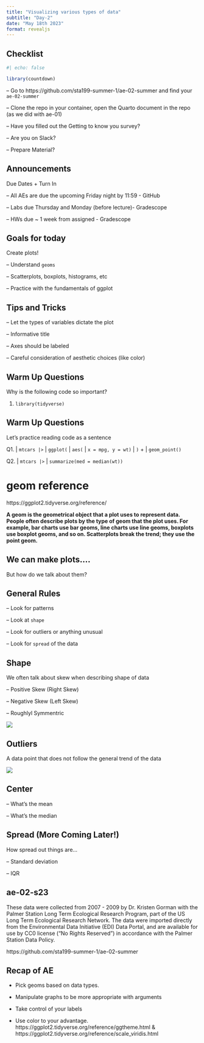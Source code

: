 ```yaml
---
title: "Visualizing various types of data"
subtitle: "Day-2"
date: "May 18th 2023"
format: revealjs
---
```


## Checklist

```r
#| echo: false

library(countdown)
```

-- Go to https://github.com/sta199-summer-1/ae-02-summer and find your `ae-02-summer`

-- Clone the repo in your container, open the Quarto document in the repo (as we did with ae-01)

-- Have you filled out the Getting to know you survey?

-- Are you on Slack?

-- Prepare Material? 

## Announcements

Due Dates + Turn In

-- All AEs are due the upcoming Friday night by 11:59 - GitHub

-- Labs due Thursday and Monday (before lecture)- Gradescope

-- HWs due ~ 1 week from assigned - Gradescope


## Goals for today

Create plots!

-- Understand `geoms`

-- Scatterplots, boxplots, histograms, etc

-- Practice with the fundamentals of ggplot

## Tips and Tricks

-- Let the types of variables dictate the plot

-- Informative title

-- Axes should be labeled

-- Careful consideration of aesthetic choices (like color)

## Warm Up Questions

Why is the following code so important?

1. `library(tidyverse)`

## Warm Up Questions

Let's practice reading code as a sentence

Q1. 
|     `mtcars |>`
|         `ggplot(`
|         `aes(`
|              `x = mpg, y = wt)`
|                `)` +
|         `geom_point()`

Q2. 
|       `mtcars |>`
|           `summarize(med = median(wt))`



# geom reference

https://ggplot2.tidyverse.org/reference/

**A geom is the geometrical object that a plot uses to represent data. People often describe plots by the type of geom that the plot uses. For example, bar charts use bar geoms, line charts use line geoms, boxplots use boxplot geoms, and so on. Scatterplots break the trend; they use the point geom.**


## We can make plots.... 

But how do we talk about them? 

## General Rules 

-- Look for patterns 

-- Look at `shape` 

-- Look for outliers or anything unusual 

-- Look for `spread` of the data

## Shape

We often talk about skew when describing shape of data

-- Positive Skew (Right Skew)

-- Negative Skew (Left Skew)

-- Roughlyl Symmentric

![](images/skew.png){fig-align="center"}

## Outliers

A data point that does not follow the general trend of the data

![](images/boxplot.out.png){fig-align="center"}

## Center

-- What's the mean

-- What's the median

## Spread (More Coming Later!)

How spread out things are...

-- Standard deviation

-- IQR

## ae-02-s23

These data were collected from 2007 - 2009 by Dr. Kristen Gorman with the Palmer Station Long Term Ecological Research Program, part of the US Long Term Ecological Research Network. The data were imported directly from the Environmental Data Initiative (EDI) Data Portal, and are available for use by CC0 license ("No Rights Reserved") in accordance with the Palmer Station Data Policy.


https://github.com/sta199-summer-1/ae-02-summer


## Recap of AE {.smaller}

-   Pick geoms based on data types.

-   Manipulate graphs to be more appropriate with arguments

-   Take control of your labels

-   Use color to your advantage. https://ggplot2.tidyverse.org/reference/ggtheme.html & \n https://ggplot2.tidyverse.org/reference/scale_viridis.html
